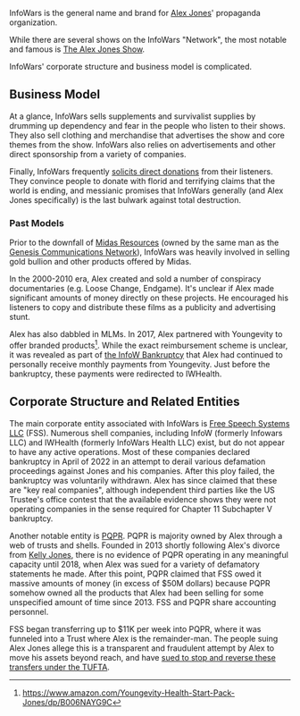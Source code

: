 {{Stub}}
InfoWars is the general name and brand for [[Alex Jones]]' propaganda organization.

While there are several shows on the InfoWars "Network", the most notable and famous is [[The Alex Jones Show]].

InfoWars' corporate structure and business model is complicated.

== Business Model ==

At a glance, InfoWars sells supplements and survivalist supplies by drumming up dependency and fear in the people who listen to their shows. They also sell clothing and merchandise that advertises the show and core themes from the show. InfoWars also relies on advertisements and other direct sponsorship from a variety of companies.

Finally, InfoWars frequently [[Money Bomb|solicits direct donations]] from their listeners. They convince people to donate with florid and terrifying claims that the world is ending, and messianic promises that InfoWars generally (and Alex Jones specifically) is the last bulwark against total destruction.

=== Past Models ===

Prior to the downfall of [[Midas Resources]] (owned by the same man as the [[Genesis Communications Network]]), InfoWars was heavily involved in selling gold bullion and other products offered by Midas.

In the 2000-2010 era, Alex created and sold a number of conspiracy documentaries (e.g. Loose Change, Endgame). It's unclear if Alex made significant amounts of money directly on these projects. He encouraged his listeners to copy and distribute these films as a publicity and advertising stunt.

Alex has also dabbled in MLMs. In 2017, Alex partnered with Youngevity to offer branded products<ref>https://www.amazon.com/Youngevity-Health-Start-Pack-Jones/dp/B006NAYG9C</ref>. While the exact reimbursement scheme is unclear, it was revealed as part of [[InfoW et. al. Bankruptcy Case|the InfoW Bankruptcy]] that Alex had continued to personally receive monthly payments from Youngevity. Just before the bankruptcy, these payments were redirected to IWHealth.

== Corporate Structure and Related Entities ==

The main corporate entity associated with InfoWars is [[Free Speech Systems LLC]] (FSS). Numerous shell companies, including InfoW (formerly Infowars LLC) and IWHealth (formerly InfoWars Health LLC) exist, but do not appear to have any active operations. Most of these companies declared bankruptcy in April of 2022 in an attempt to derail various defamation proceedings against Jones and his companies. After this ploy failed, the bankruptcy was voluntarily withdrawn. Alex has since claimed that these are "key real companies", although independent third parties like the US Trustee's office contest that the available evidence shows they were not operating companies in the sense required for Chapter 11 Subchapter V bankruptcy.

Another notable entity is [[PQPR]].  PQPR is majority owned by Alex through a web of trusts and shells. Founded in 2013 shortly following Alex's divorce from [[Kelly Jones]], there is no evidence of PQPR operating in any meaningful capacity until 2018, when Alex was sued for a variety of defamatory statements he made. After this point, PQPR claimed that FSS owed it massive amounts of money (in excess of $50M dollars) because PQPR somehow owned all the products that Alex had been selling for some unspecified amount of time since 2013. FSS and PQPR share accounting personnel.

FSS began transferring up to $11K per week into PQPR, where it was funneled into a Trust where Alex is the remainder-man. The people suing Alex Jones allege this is a transparent and fraudulent attempt by Alex to move his assets beyond reach, and have [[Texas TUFTA Case|sued to stop and reverse these transfers under the TUFTA]].
